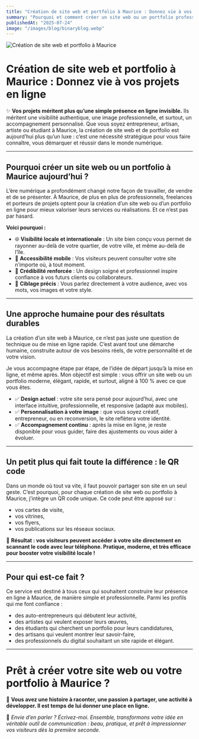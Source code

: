 ```yaml
---
title: "Création de site web et portfolio à Maurice : Donnez vie à vos projets en ligne"
summary: "Pourquoi et comment créer un site web ou un portfolio professionnel à Maurice pour booster votre visibilité et votre réussite."
publishedAt: "2025-07-24"
image: "/images/blog/binaryblog.webp"
---
```


<img src="/images/blog/binaryblog.webp" alt="Création de site web et portfolio à Maurice" />

# Création de site web et portfolio à Maurice : Donnez vie à vos projets en ligne

✨ **Vos projets méritent plus qu’une simple présence en ligne invisible.** Ils méritent une visibilité authentique, une image professionnelle, et surtout, un accompagnement personnalisé. Que vous soyez entrepreneur, artisan, artiste ou étudiant à Maurice, la création de site web et de portfolio est aujourd’hui plus qu’un luxe : c’est une nécessité stratégique pour vous faire connaître, vous démarquer et réussir dans le monde numérique.

---

## Pourquoi créer un site web ou un portfolio à Maurice aujourd’hui ?

L’ère numérique a profondément changé notre façon de travailler, de vendre et de se présenter. À Maurice, de plus en plus de professionnels, freelances et porteurs de projets optent pour la création d’un site web ou d’un portfolio en ligne pour mieux valoriser leurs services ou réalisations. Et ce n’est pas par hasard.

**Voici pourquoi :**

- 🌐 **Visibilité locale et internationale** : Un site bien conçu vous permet de rayonner au-delà de votre quartier, de votre ville, et même au-delà de l’île.
- 📱 **Accessibilité mobile** : Vos visiteurs peuvent consulter votre site n’importe où, à tout moment.
- 💼 **Crédibilité renforcée** : Un design soigné et professionnel inspire confiance à vos futurs clients ou collaborateurs.
- 🎯 **Ciblage précis** : Vous parlez directement à votre audience, avec vos mots, vos images et votre style.

---

## Une approche humaine pour des résultats durables

La création d’un site web à Maurice, ce n’est pas juste une question de technique ou de mise en ligne rapide. C’est avant tout une démarche humaine, construite autour de vos besoins réels, de votre personnalité et de votre vision.

Je vous accompagne étape par étape, de l’idée de départ jusqu’à la mise en ligne, et même après. Mon objectif est simple : vous offrir un site web ou un portfolio moderne, élégant, rapide, et surtout, aligné à 100 % avec ce que vous êtes.

- ✅ **Design actuel** : votre site sera pensé pour aujourd’hui, avec une interface intuitive, professionnelle, et responsive (adapté aux mobiles).
- ✅ **Personnalisation à votre image** : que vous soyez créatif, entrepreneur, ou en reconversion, le site reflètera votre identité.
- ✅ **Accompagnement continu** : après la mise en ligne, je reste disponible pour vous guider, faire des ajustements ou vous aider à évoluer.

---

## Un petit plus qui fait toute la différence : le QR code

Dans un monde où tout va vite, il faut pouvoir partager son site en un seul geste. C’est pourquoi, pour chaque création de site web ou portfolio à Maurice, j’intègre un QR code unique. Ce code peut être apposé sur :

- vos cartes de visite,
- vos vitrines,
- vos flyers,
- vos publications sur les réseaux sociaux.

📌 **Résultat : vos visiteurs peuvent accéder à votre site directement en scannant le code avec leur téléphone. Pratique, moderne, et très efficace pour booster votre visibilité locale !**

---

## Pour qui est-ce fait ?

Ce service est destiné à tous ceux qui souhaitent construire leur présence en ligne à Maurice, de manière simple et professionnelle. Parmi les profils qui me font confiance :

- des auto-entrepreneurs qui débutent leur activité,
- des artistes qui veulent exposer leurs œuvres,
- des étudiants qui cherchent un portfolio pour leurs candidatures,
- des artisans qui veulent montrer leur savoir-faire,
- des professionnels du digital souhaitant un site rapide et élégant.

---

# Prêt à créer votre site web ou votre portfolio à Maurice ?

🌱 **Vous avez une histoire à raconter, une passion à partager, une activité à développer. Il est temps de lui donner une place en ligne.**

📩 *Envie d’en parler ? Écrivez-moi. Ensemble, transformons votre idée en véritable outil de communication : beau, pratique, et prêt à impressionner vos visiteurs dès la première seconde.* 